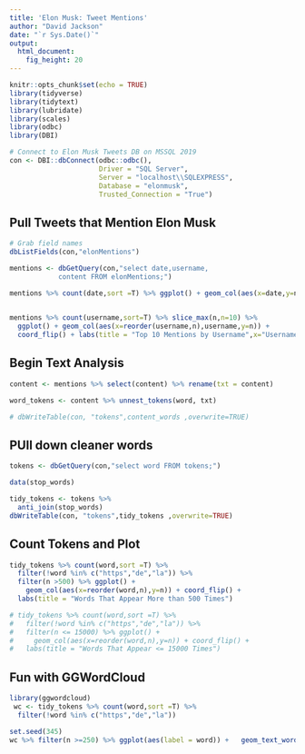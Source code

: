 ```yaml
---
title: 'Elon Musk: Tweet Mentions'
author: "David Jackson"
date: "`r Sys.Date()`"
output: 
  html_document: 
    fig_height: 20
---
```


```r
knitr::opts_chunk$set(echo = TRUE)
library(tidyverse)
library(tidytext)
library(lubridate)
library(scales)
library(odbc)
library(DBI)
```

```r
# Connect to Elon Musk Tweets DB on MSSQL 2019
con <- DBI::dbConnect(odbc::odbc(), 
                      Driver = "SQL Server", 
                      Server = "localhost\\SQLEXPRESS", 
                      Database = "elonmusk", 
                      Trusted_Connection = "True")
```


## Pull Tweets that Mention Elon Musk

```r
# Grab field names
dbListFields(con,"elonMentions")
```
```r
mentions <- dbGetQuery(con,"select date,username,
            content FROM elonMentions;")
```

```r
mentions %>% count(date,sort =T) %>% ggplot() + geom_col(aes(x=date,y=n)) + labs(title ="Elon Must Mentions by Day",
                                                                                 y="Number of Mentiions")
```

```r
mentions %>% count(username,sort=T) %>% slice_max(n,n=10) %>%
  ggplot() + geom_col(aes(x=reorder(username,n),username,y=n)) +
  coord_flip() + labs(title = "Top 10 Mentions by Username",x="Username",y="Count of Mentions")
```
## Begin Text Analysis

```r
content <- mentions %>% select(content) %>% rename(txt = content)
```
```r
word_tokens <- content %>% unnest_tokens(word, txt)
```

```r
# dbWriteTable(con, "tokens",content_words ,overwrite=TRUE)
```

## PUll down cleaner words

```r
tokens <- dbGetQuery(con,"select word FROM tokens;")

data(stop_words)

tidy_tokens <- tokens %>%
  anti_join(stop_words)
dbWriteTable(con, "tokens",tidy_tokens ,overwrite=TRUE)
```
## Count Tokens and Plot

```r
tidy_tokens %>% count(word,sort =T) %>% 
  filter(!word %in% c("https","de","la")) %>%
  filter(n >500) %>% ggplot() +
    geom_col(aes(x=reorder(word,n),y=n)) + coord_flip() +
  labs(title = "Words That Appear More than 500 Times")
```

```r
# tidy_tokens %>% count(word,sort =T) %>% 
#   filter(!word %in% c("https","de","la")) %>%
#   filter(n <= 15000) %>% ggplot() +
#     geom_col(aes(x=reorder(word,n),y=n)) + coord_flip() +
#   labs(title = "Words That Appear <= 15000 Times")
```

## Fun with GGWordCloud

```r
library(ggwordcloud)
 wc <- tidy_tokens %>% count(word,sort =T) %>% 
  filter(!word %in% c("https","de","la")) 
```
```r
set.seed(345)
wc %>% filter(n >=250) %>% ggplot(aes(label = word)) +   geom_text_wordcloud() 
  
```

